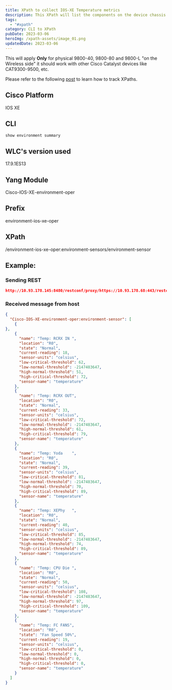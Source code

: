 ```yaml
---
title: XPath to collect IOS-XE Temperature metrics
description: This XPath will list the components on the device chassis. (On the wireless side this only applies for physical 9800-40, 9800-80 and 9800-L)
tags:
  - "#xpath"
category: CLI to XPath
pubDate: 2023-03-06
heroImg: /xpath-assets/image_01.png
updatedDate: 2023-03-06
---
```



This will apply **Only** for physical 9800-40, 9800-80 and 9800-L "on the Wireless side" it should work with other Cisco Catalyst devices like CAT9300-9500, etc.

<Note>
Please refer to the following <a href="https://dar-fi.com/blog/ios-xe_tracking_xpaths" target="_blank">post</a> to learn how to track XPaths.
</Note>


## Cisco Platform

IOS XE

## CLI

```CLI
show environment summary
```

## WLC's version used

17.9.1ES13

## Yang Module

Cisco-IOS-XE-environment-oper

## Prefix

environment-ios-xe-oper

## XPath

/environment-ios-xe-oper:environment-sensors/environment-sensor

## Example:
### Sending REST

```json
http://10.93.178.145:8480/restconf/proxy/https://10.93.178.68:443/restconf/data/Cisco-IOS-XE-environment-oper:environment-sensors/environment-sensor={environment-sensor-name},location={environment-sensor-location}
```

### Received message from host

```json
{
  "Cisco-IOS-XE-environment-oper:environment-sensor": [
    {
},
    {
      "name": "Temp: RCRX IN ",
      "location": "R0",
      "state": "Normal",
      "current-reading": 18,
      "sensor-units": "celsius",
      "low-critical-threshold": 62,
      "low-normal-threshold": -2147483647,
      "high-normal-threshold": 51,
      "high-critical-threshold": 72,
      "sensor-name": "temperature"
    },
    {
      "name": "Temp: RCRX OUT",
      "location": "R0",
      "state": "Normal",
      "current-reading": 33,
      "sensor-units": "celsius",
      "low-critical-threshold": 72,
      "low-normal-threshold": -2147483647,
      "high-normal-threshold": 61,
      "high-critical-threshold": 79,
      "sensor-name": "temperature"
    },
    {
      "name": "Temp: Yoda    ",
      "location": "R0",
      "state": "Normal",
      "current-reading": 39,
      "sensor-units": "celsius",
      "low-critical-threshold": 81,
      "low-normal-threshold": -2147483647,
      "high-normal-threshold": 70,
      "high-critical-threshold": 89,
      "sensor-name": "temperature"
    },
    {
      "name": "Temp: XEPhy   ",
      "location": "R0",
      "state": "Normal",
      "current-reading": 40,
      "sensor-units": "celsius",
      "low-critical-threshold": 85,
      "low-normal-threshold": -2147483647,
      "high-normal-threshold": 74,
      "high-critical-threshold": 89,
      "sensor-name": "temperature"
    },
    {
      "name": "Temp: CPU Die ",
      "location": "R0",
      "state": "Normal",
      "current-reading": 50,
      "sensor-units": "celsius",
      "low-critical-threshold": 108,
      "low-normal-threshold": -2147483647,
      "high-normal-threshold": 97,
      "high-critical-threshold": 109,
      "sensor-name": "temperature"
    },
    {
      "name": "Temp: FC FANS",
      "location": "R0",
      "state": "Fan Speed 50%",
      "current-reading": 19,
      "sensor-units": "celsius",
      "low-critical-threshold": 0,
      "low-normal-threshold": 0,
      "high-normal-threshold": 0,
      "high-critical-threshold": 0,
      "sensor-name": "temperature"
    }
  ]
}
```


